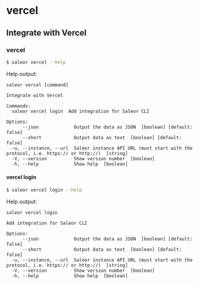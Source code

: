 # vercel

## Integrate with Vercel

### vercel

```sh
$ saleor vercel --help
```

Help output:

```
saleor vercel [command]

Integrate with Vercel

Commands:
  saleor vercel login  Add integration for Saleor CLI

Options:
      --json             Output the data as JSON  [boolean] [default: false]
      --short            Output data as text  [boolean] [default: false]
  -u, --instance, --url  Saleor instance API URL (must start with the protocol, i.e. https:// or http://)  [string]
  -V, --version          Show version number  [boolean]
  -h, --help             Show help  [boolean]
```

#### vercel login

```sh
$ saleor vercel login --help
```

Help output:

```
saleor vercel login

Add integration for Saleor CLI

Options:
      --json             Output the data as JSON  [boolean] [default: false]
      --short            Output data as text  [boolean] [default: false]
  -u, --instance, --url  Saleor instance API URL (must start with the protocol, i.e. https:// or http://)  [string]
  -V, --version          Show version number  [boolean]
  -h, --help             Show help  [boolean]
```
